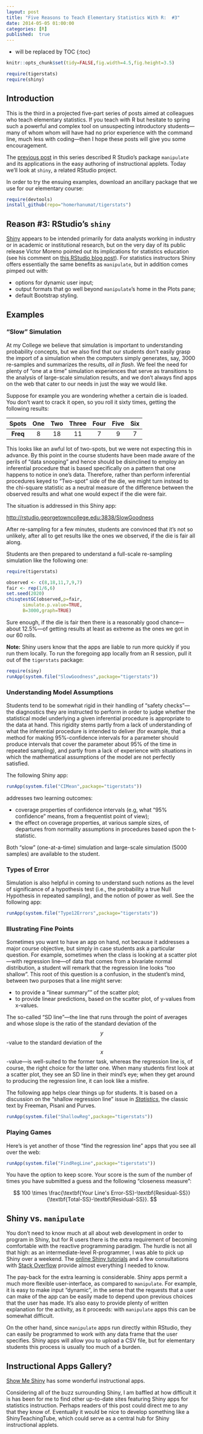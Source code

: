 ```yaml
---
layout: post
title: "Five Reasons to Teach Elementary Statistics With R:  #3"
date: 2014-05-05 01:00:00
categories: [R]
published:  true
---
```




* will be replaced by TOC
{:toc}

```r
knitr::opts_chunk$set(tidy=FALSE,fig.width=4.5,fig.height=3.5)
```


```r
require(tigerstats)
require(shiny)
```

## Introduction

This is the third in a projected five-part series of posts aimed at colleagues who teach elementary statistics.  If you teach with R but hesitate to spring such a powerful and complex tool on unsuspecting introductory students---many of whom whom will have had no prior experience with the command line, much less with coding---then I hope these posts will give you some encouragement.

The [previous post](http://statistics.rainandrhino.org/blog/2014/04/08/reasons-to-teach-with-R-2/) in this series described R Studio's package `manipulate` and its applications in the easy authoring of instructional applets.  Today we'll look at `shiny`, a related RStudio project.

In order to try the ensuing examples, download an ancillary package that we use for our elementary course:

```r
require(devtools)
install_github(repo="homerhanumat/tigerstats")
```


## Reason #3:  RStudio's `shiny`

[Shiny](https://www.rstudio.com/shiny/) appears to be intended primarily for data analysts working in industry or in academic or institutional research, but on the very day of its public release Victor Moreno pointed out its implications for statistics education (see his comment on [this RStudio blog post](http://blog.rstudio.org/2012/11/08/introducing-shiny/)).  For statistics instructors Shiny offers essentially the same benefits as `manipulate`, but in addition comes pimped out with:

* options for dynamic user input;
* output formats that go well beyond `manipulate`'s home in the Plots pane;
* default Bootstrap styling.

## Examples

### "Slow" Simulation

At my College we believe that simulation is important to understanding probability concepts, but we also find that our students don't easily grasp the import of a simulation when the computers simply generates, say, 3000 re-samples and summarizes the results, *all in flash*.  We feel the need for plenty of "one at a time" simulation experiences that serve as transitions to the analysis of large-scale simulation results, and we don't always find apps on the web that cater to our needs in just the way we would like.

Suppose for example you are wondering whether a certain die is loaded.  You don't want to crack it open, so you roll it sixty times, getting the following results:

|**Spots**|One|Two|Three|Four|Five|Six|
|:----:|:----:|:----:|:-----:|:----:|:-----:|:----:|
|**Freq**|8|18|11|7|9|7|    

This looks like an awful lot of two-spots, but we were not expecting this in advance.  By this point in the course students have been made aware of the perils of "data snooping" and hence should be disinclined to employ an inferential procedure that is based specifically on a pattern that one happens to notice in one's data.  Therefore, rather than perform inferential procedures keyed to "Two-spot" side of the die, we might turn instead to the chi-square statistic as a neutral measure of the difference between the observed results and what one would expect if the die were fair.

The situation is addressed in this Shiny app:

[http://rstudio.georgetowncollege.edu:3838/SlowGoodness](http://rstudio.georgetowncollege.edu:3838/SlowGoodness)

After re-sampling for a few minutes, students are convinced that it's not so unlikely, after all to get results like the ones we observed, if the die is fair all along.

Students are then prepared to understand a full-scale re-sampling simulation like the following one:

```r
require(tigerstats)
```


```r
observed <- c(8,18,11,7,9,7)
fair <- rep(1/6,6)
set.seed(2020)
chisqtestGC(observed,p=fair,
      simulate.p.value=TRUE,
      B=3000,graph=TRUE)
```

Sure enough, if the die is fair then there is a reasonably good chance---about 12.5%---of getting results at least as extreme as the ones we got in our 60 rolls.

**Note:**  Shiny users know that the apps are liable to run more quickly if you run them locally.  To run the foregoing app locally from an R session, pull it out of the `tigerstats` package:

```r
require(siny)
runApp(system.file("SlowGoodness",package="tigerstats"))
```




### Understanding Model Assumptions

Students tend to be somewhat rigid in their handling of "safety checks"---the diagnostics they are instructed to perform in order to judge whether the statistical model underlying a given inferential procedure is appropriate to the data at hand.  This rigidity stems partly from a lack of understanding of what the inferential procedure is intended to deliver (for example, that a method for making 95%-confidence intervals for a parameter should produce intervals that cover the parameter about 95% of the time in repeated sampling), and partly from a lack of experience with situations in which the mathematical assumptions of the model are not perfectly satisfied.

The following Shiny app:

```r
runApp(system.file("CIMean",package="tigerstats"))
```

addresses two learning outcomes:

* coverage properties of confidence intervals (e.g, what "95% confidence" means, from a frequentist point of view);
* the effect on coverage properties, at various sample sizes, of departures from normality assumptions in procedures based upon the t-statistic.


Both "slow" (one-at-a-time) simulation and large-scale simulation (5000 samples) are available to the student.

### Types of Error

Simulation is also helpful in coming to understand such notions as the level of significance of a hypothesis test (i.e., the probability a true Null Hypothesis in repeated sampling), and the notion of power as well.  See the following app:

```r
runApp(system.file("Type12Errors",package="tigerstats"))
```

### Illustrating Fine Points

Sometimes you want to have an app on hand, not because it addresses a major course objective, but simply in case students ask a particular question.  For example, sometimes when the class is looking at a scatter plot---with regression line---of data that comes from a bivariate normal distribution, a student will remark that the regression line looks "too shallow".  This root of this question is a confusion, in the student's mind, between two purposes that a line might serve:

* to provide a "linear summary"" of the scatter plot;
* to provide linear predictions, based on the scatter plot, of y-values from x-values.

The so-called "SD line"---the line that runs through the point of averages and whose slope is the ratio of the standard deviation of the $$ y $$-value to the standard deviation of the $$ x $$-value---is well-suited to the former task, whereas the regression line is, of course, the right choice for the latter one.  When many students first look at a scatter plot, they see an SD line in their mind's eye; when they get around to producing the regression line, it can look like a misfire.

The following app helps clear things up for students.  It is based on a discussion on the "shallow regression line" issue in [*Statistics*](http://books.wwnorton.com/books/Statistics/), the classic text by Freeman, Pisani and Purves.

```r
runApp(system.file("ShallowReg",package="tigerstats"))
```

### Playing Games

Here's is yet another of those "find the regression line" apps that you see all over the web:

```r
runApp(system.file("FindRegLine",package="tigerstats"))
```

You have the option to keep score.  Your score is the sum of the number of times you have submitted a guess and the following "closeness measure":

$$ 100 \times \frac{\textbf{Your Line's Error-SS}-\textbf{Residual-SS}}{\textbf{Total-SS}-\textbf{Residual-SS}}. $$


## Shiny vs. `manipulate`

You don't need to know much at all about web development in order to program in Shiny, but for R users there is the extra requirement of becoming comfortable with the reactive programming paradigm.  The hurdle is not all that high:  as an intermediate-level R-programmer, I was able to pick up Shiny over a weekend.  The [online Shiny tutorials](http://shiny.rstudio.com/tutorial/) and a few consultations with [Stack Overflow](http://stackoverflow.com/) provide almost everything I needed to know.

The pay-back for the extra learning is considerable.  Shiny apps permit a much more flexible user-interface, as compared to `manipulate`.  For example, it is easy to make input "dynamic", in the sense that the requests that a user can make of the app can be easily made to depend upon previous choices that the user has made.  It's also easy to provide plenty of written explanation for the activity, as it proceeds:  with `manipulate` apps this can be somewhat difficult.

On the other hand, since `manipulate` apps run directly within RStudio, they can easily be programmed to work with any data frame that the user specifies.  Shiny apps will allow you to upload a CSV file, but for elementary students this process is usually too much of a burden.

## Instructional Apps Gallery?

[Show Me Shiny](http://www.showmeshiny.com/) has some wonderful instructional apps.

Considering all of the buzz surrounding Shiny, I am baffled at how difficult it is has been for me to find other up-to-date sites featuring Shiny apps for statistics instruction.  Perhaps readers of this post could direct me to any that they know of.  Eventually it would be nice to develop something like a ShinyTeachingTube, which could serve as a central hub for Shiny instructional applets.

